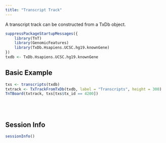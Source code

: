 ```yaml
---
title: "Transcript Track"
---
```


A transcript track can be constructed from a TxDb object.

```r
suppressPackageStartupMessages({
    library(TnT)
    library(GenomicFeatures)
    library(TxDb.Hsapiens.UCSC.hg19.knownGene)
})
txdb <- TxDb.Hsapiens.UCSC.hg19.knownGene
```


## Basic Example


```r
txs <- transcripts(txdb)
txtrack <- TxTrackFromTxDb(txdb, label = "Transcripts", height = 300)
TnTBoard(txtrack, txs[txs$tx_id == 4200])
```


<br/> <br/>


## Session Info

```r
sessionInfo()
```
